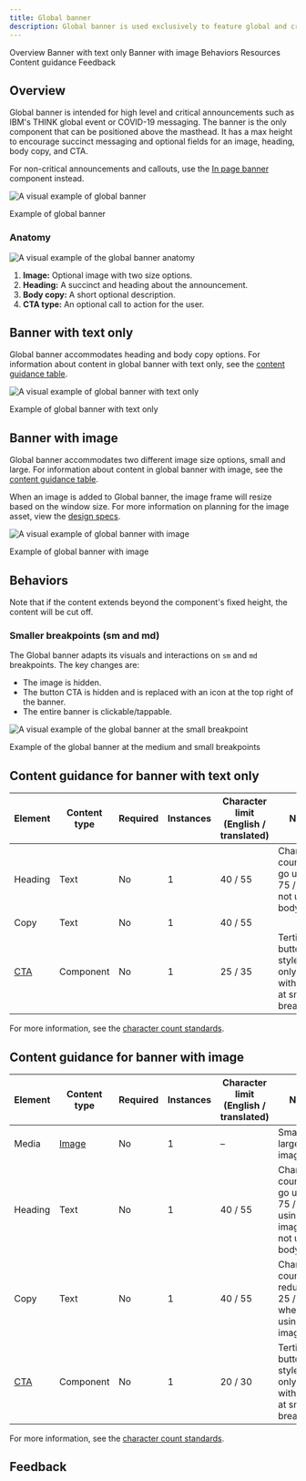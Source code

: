 ```yaml
---
title: Global banner
description: Global banner is used exclusively to feature global and critical announcements. It is the only component that can be positioned above the masthead.
---
```



<ComponentDescription name="Global banner" type="layout" />

<AnchorLinks>

<AnchorLink>Overview</AnchorLink>
<AnchorLink>Banner with text only</AnchorLink>
<AnchorLink>Banner with image</AnchorLink>
<AnchorLink>Behaviors</AnchorLink>
<AnchorLink>Resources</AnchorLink>
<AnchorLink>Content guidance</AnchorLink>
<AnchorLink>Feedback</AnchorLink>

</AnchorLinks>

## Overview

Global banner is intended for high level and critical announcements such as IBM's THINK global event or COVID-19 messaging. The banner is the only component that can be positioned above the masthead. It has a max height to encourage succinct messaging and optional fields for an image, heading, body copy, and CTA.

For non-critical announcements and callouts, use the [In page banner](https://www.ibm.com/standards/carbon/components/in-page-banner/) component instead.

![A visual example of global banner](../../images/component/global-banner/global-banner--overview--060122.png)

<Caption>Example of global banner</Caption>

### Anatomy

![A visual example of the global banner anatomy](../../images/component/global-banner/global-banner--anatomy--060122.png)

1. **Image:** Optional image with two size options.
2. **Heading:** A succinct and heading about the announcement.
3. **Body copy:** A short optional description.
4. **CTA type:** An optional call to action for the user.

## Banner with text only

Global banner accommodates heading and body copy options. For information about content in global banner with text only, see the [content guidance table](#content-guidance-for-banner-with-text-only).

![A visual example of global banner with text only](../../images/component/global-banner/global-banner--with-text-only--060122.png)

<Caption>Example of global banner with text only</Caption>

## Banner with image

Global banner accommodates two different image size options, small and large. For information about content in global banner with image, see the [content guidance table](#content-guidance-for-banner-with-image).

When an image is added to Global banner, the image frame will resize based on the window size. For more information on planning for the image asset, view the [design specs](https://ibm.ent.box.com/folder/142303458357).

![A visual example of global banner with image](../../images/component/global-banner/global-banner--with-image--060122.png)

<Caption>Example of global banner with image</Caption>

## Behaviors

Note that if the content extends beyond the component's fixed height, the content will be cut off.

### Smaller breakpoints (sm and md)

The Global banner adapts its visuals and interactions on `sm` and `md` breakpoints. The key changes are:

- The image is hidden.
- The button CTA is hidden and is replaced with an icon at the top right of the banner.
- The entire banner is clickable/tappable.

![A visual example of the global banner at the small breakpoint](../../images/component/global-banner/global-banner--behaviors--060122.png)

<Caption>
  Example of the global banner at the medium and small breakpoints
</Caption>

<ResourceLinks name="Global banner" type="layout" />

## Content guidance for banner with text only

| Element                                                    | Content type | Required | Instances | Character limit <br/>(English / translated) | Notes                                                               |
| ---------------------------------------------------------- | ------------ | -------- | --------- | ------------------------------------------- | ------------------------------------------------------------------- |
| Heading                                                    | Text         | No       | 1         | 40 / 55                                     | Character count can go up to 75 / 100 if not using body copy.       |
| Copy                                                       | Text         | No       | 1         | 40 / 55                                     |                                                                     |
| [CTA](https://www.ibm.com/standards/carbon/components/cta) | Component    | No       | 1         | 25 / 35                                     | Tertiary button style CTA only, link with icon at small breakpoint. |

For more information, see the [character count standards](https://www.ibm.com/standards/carbon/guidelines/content#character-count-standards).

## Content guidance for banner with image

| Element                                                    | Content type                                                     | Required | Instances | Character limit <br/>(English / translated) | Notes                                                                             |
| ---------------------------------------------------------- | ---------------------------------------------------------------- | -------- | --------- | ------------------------------------------- | --------------------------------------------------------------------------------- |
| Media                                                      | [Image](https://www.ibm.com/standards/carbon/components/images/) | No       | 1         | –                                           | Small or large image.                                                             |
| Heading                                                    | Text                                                             | No       | 1         | 40 / 55                                     | Character count be go up to 75 / 100 if using large image or not using body copy. |
| Copy                                                       | Text                                                             | No       | 1         | 40 / 55                                     | Character count reduces to 25 / 35 when using large image.                        |
| [CTA](https://www.ibm.com/standards/carbon/components/cta) | Component                                                        | No       | 1         | 20 / 30                                     | Tertiary button style CTA only, link with icon at small breakpoint.               |

For more information, see the [character count standards](https://www.ibm.com/standards/carbon/guidelines/content#character-count-standards).

## Feedback

<ComponentFeedback />
